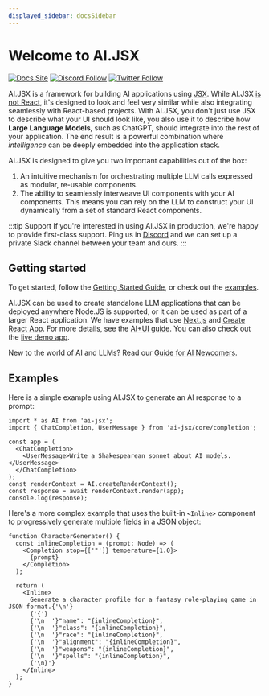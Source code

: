 ```yaml
---
displayed_sidebar: docsSidebar
---
```


# Welcome to AI.JSX

[![Docs Site](https://img.shields.io/badge/Docs%20Site-docs.ai--jsx.com-orange)](https://docs.ai-jsx.com)
[![Discord Follow](https://dcbadge.vercel.app/api/server/MsKAeKF8kU?style=flat)](https://discord.fixie.ai)
[![Twitter Follow](https://img.shields.io/twitter/follow/fixieai?style=social)](https://twitter.com/fixieai)

AI.JSX is a framework for building AI applications using
[JSX](https://react.dev/learn/writing-markup-with-jsx). While AI.JSX [is not React](https://docs.ai-jsx.com/is-it-react), it's designed to look and feel very similar while also integrating seamlessly with React-based projects. With AI.JSX,
you don't just use JSX to describe what your UI should look like,
you also use it to describe how **Large Language Models**, such as
ChatGPT, should integrate into the rest of your application. The
end result is a powerful combination where _intelligence_ can be
deeply embedded into the application stack.

AI.JSX is designed to give you two important capabilities out of the box:

1. An intuitive mechanism for orchestrating multiple LLM calls
   expressed as modular, re-usable components.
1. The ability to seamlessly interweave UI components with your AI components. This
   means you can rely on the LLM to construct your UI dynamically from
   a set of standard React components.

:::tip Support
If you're interested in using AI.JSX in production, we're happy to provide first-class support. Ping us in [Discord](https://discord.fixie.ai) and we can set up a private Slack channel between your team and ours.
:::

## Getting started

To get started, follow the [Getting Started Guide](./getting-started), or check out the
[examples](https://github.com/fixie-ai/ai-jsx/tree/main/packages/examples).

AI.JSX can be used to create standalone LLM applications that can
be deployed anywhere Node.JS is supported, or it can be used as
part of a larger React application. We have examples that use
[Next.js](https://github.com/fixie-ai/ai-jsx/tree/main/packages/nextjs-demo)
and [Create React
App](https://github.com/fixie-ai/ai-jsx/tree/main/packages/create-react-app-demo).
For more details, see the [AI+UI guide](./guides/ai-ui).
You can also check out the [live demo app](https://ai-jsx-nextjs-demo.vercel.app/basic-completion).

New to the world of AI and LLMs? Read our [Guide for AI
Newcomers](https://docs.ai-jsx.com/ai-newcomers).

## Examples

Here is a simple example using AI.JSX to generate an AI response to a prompt:

```tsx
import * as AI from 'ai-jsx';
import { ChatCompletion, UserMessage } from 'ai-jsx/core/completion';

const app = (
  <ChatCompletion>
    <UserMessage>Write a Shakespearean sonnet about AI models.</UserMessage>
  </ChatCompletion>
);
const renderContext = AI.createRenderContext();
const response = await renderContext.render(app);
console.log(response);
```

Here's a more complex example that uses the built-in `<Inline>` component to progressively
generate multiple fields in a JSON object:

```tsx
function CharacterGenerator() {
  const inlineCompletion = (prompt: Node) => (
    <Completion stop={['"']} temperature={1.0}>
      {prompt}
    </Completion>
  );

  return (
    <Inline>
      Generate a character profile for a fantasy role-playing game in JSON format.{'\n'}
      {'{'}
      {'\n  '}"name": "{inlineCompletion}",
      {'\n  '}"class": "{inlineCompletion}",
      {'\n  '}"race": "{inlineCompletion}",
      {'\n  '}"alignment": "{inlineCompletion}",
      {'\n  '}"weapons": "{inlineCompletion}",
      {'\n  '}"spells": "{inlineCompletion}",
      {'\n}'}
    </Inline>
  );
}
```

